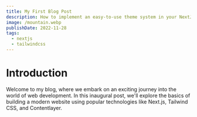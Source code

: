 ```yaml
---
title: My First Blog Post
description: How to implement an easy-to-use theme system in your NextJS with app router application using Next Theme Kit and TailwindCSS in a couple of steps.
image: /mountain.webp
publishDate: 2022-11-28
tags:
  - nextjs
  - tailwindcss
---
```


# Introduction

Welcome to my blog, where we embark on an exciting journey into the world of web development. In this inaugural post, we'll explore the basics of building a modern website using popular technologies like Next.js, Tailwind CSS, and Contentlayer.
